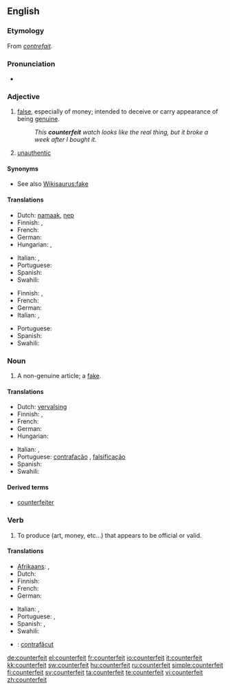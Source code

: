 {{wikipedia|dab=counterfeit}}
==English==

===Etymology===
From {{etyl|fro}} ''[[contrefait]]''.

===Pronunciation===
* {{a|US}} {{SAMPA|/caUn.t3.fIt/}}

===Adjective===
{{en-adj|-}}

# [[false]], especially of money; intended to deceive or carry appearance of being [[genuine]].
#: ''This '''counterfeit''' watch looks like the real thing, but it broke a week after I bought it.''
# [[unauthentic]]

====Synonyms====
* See also [[Wikisaurus:fake]]

====Translations====
{{trans-top|intended to deceive or carry appearance of being genuine}}
* Dutch: [[namaak]], [[nep]]
* Finnish: {{t-|fi|väärennetty}}, {{t+|fi|väärä}}
* French: {{t+|fr|contrefait}}
* German: {{t-|de|gefälscht}}
* Hungarian: {{t|hu|hamis}},  {{t|hu|hamisított}}
{{trans-mid}}
* Italian: {{t+|it|contraffazione}}, {{t+|it|falso}}
* Portuguese: {{t+|pt|falso}}
* Spanish: {{t-|es|contrahecho}}
* Swahili: {{t|sw|bandia|xs=Swahili}}
{{trans-bottom}}

{{trans-top|unauthentic}}
* Finnish: {{t-|fi|väärennetty}}, {{t|fi|jäljitelty}}
* French: {{t+|fr|contrefait}}
* German: {{t+|de|falsch}}
* Italian: {{t+|it|contraffazione}}, {{t+|it|falso}}
{{trans-mid}}
* Portuguese: {{t+|pt|falso}}
* Spanish: {{t-|es|contrahecho}}
* Swahili: {{t|sw|bandia|xs=Swahili}}
{{trans-bottom}}

===Noun===
{{en-noun}}

# A non-genuine article; a [[fake]].

====Translations====
{{trans-top|fake}}
* Dutch: [[vervalsing]]
* Finnish: {{t-|fi|väärennös}}, {{t-|fi|jäljitelmä}}
* French: {{t+|fr|contrefaçon}}
* German: {{t+|de|Fälschung|f}}
* Hungarian: {{t|hu|hamisítvány}}
{{trans-mid}}
* Italian: {{t+|it|contraffazione|f}}, {{t+|it|falso|m}}
* Portuguese: [[contrafação]] {{f}}, [[falsificação]] {{f}}
* Spanish: {{t|es|contrahechura|f}}
* Swahili: {{t|sw|bandia|xs=Swahili}}
{{trans-bottom}}

====Derived terms====
* [[counterfeiter]]

===Verb===
{{en-verb}}

# To produce (art, money, etc...) that appears to be official or valid.

====Translations====
{{trans-top|To produce something that appears to be official or valid}}
* [[Afrikaans]]: {{t+|af|namaak|xs=Afrikaans}}, {{t+|af|vervals|xs=Afrikaans}}
* Dutch: {{t+|nl|vervalsen}}
* Finnish: {{t-|fi|väärentää}}
* French: {{t+|fr|contrefaire}}
* German: {{t+|de|fälschen}}
{{trans-mid}}
* Italian: {{t-|it|contraffare}}, {{t-|it|falsificare}}
* Portuguese: {{t+|pt|contrafazer}}, {{t+|pt|falsificar}}
* Spanish: {{t+|es|falsificar}}, {{t-|es|contrahacer}}
* Swahili: {{t|sw|bandia|xs=Swahili}}
{{trans-bottom}}

{{checktrans-top}}
* {{ttbc|Romanian}}: [[contrafăcut]]
{{trans-bottom}}

[[de:counterfeit]]
[[el:counterfeit]]
[[fr:counterfeit]]
[[io:counterfeit]]
[[it:counterfeit]]
[[kk:counterfeit]]
[[sw:counterfeit]]
[[hu:counterfeit]]
[[ru:counterfeit]]
[[simple:counterfeit]]
[[fi:counterfeit]]
[[sv:counterfeit]]
[[ta:counterfeit]]
[[te:counterfeit]]
[[vi:counterfeit]]
[[zh:counterfeit]]